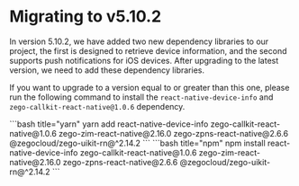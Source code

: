 # Migrating to v5.10.2

In version 5.10.2, we have added two new dependency libraries to our project, the first is designed to retrieve device information, and the second supports push notifications for iOS devices. After upgrading to the latest version, we need to add these dependency libraries.

If you want to upgrade to a version equal to or greater than this one, please run the following command to install the `react-native-device-info` and `zego-callkit-react-native@1.0.6` dependency.

<CodeGroup>
```bash title="yarn"
yarn add react-native-device-info zego-callkit-react-native@1.0.6 zego-zim-react-native@2.16.0 zego-zpns-react-native@2.6.6 @zegocloud/zego-uikit-rn@^2.14.2
```
```bash title="npm"
npm install react-native-device-info zego-callkit-react-native@1.0.6 zego-zim-react-native@2.16.0 zego-zpns-react-native@2.6.6 @zegocloud/zego-uikit-rn@^2.14.2
```
</CodeGroup>

